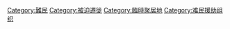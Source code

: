 {{Catmore|難民營}}
{{Commonscat|Refugee camps}}

[[Category:難民|Category:難民]]
[[Category:被迫遷徙|Category:被迫遷徙]]
[[Category:臨時聚居地|Category:臨時聚居地]]
[[Category:难民援助组织|Category:难民援助组织]]